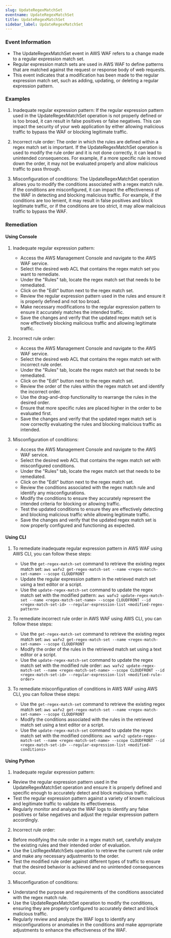 ```yaml
--- 
slug: UpdateRegexMatchSet
eventname: UpdateRegexMatchSet
title: UpdateRegexMatchSet
sidebar_label: UpdateRegexMatchSet
---
```

                       
### Event Information

- The UpdateRegexMatchSet event in AWS WAF refers to a change made to a regular expression match set. 
- Regular expression match sets are used in AWS WAF to define patterns that are matched against the request or response body of web requests. 
- This event indicates that a modification has been made to the regular expression match set, such as adding, updating, or deleting a regular expression pattern.


### Examples

1. Inadequate regular expression pattern: If the regular expression pattern used in the UpdateRegexMatchSet operation is not properly defined or is too broad, it can result in false positives or false negatives. This can impact the security of your web application by either allowing malicious traffic to bypass the WAF or blocking legitimate traffic.

2. Incorrect rule order: The order in which the rules are defined within a regex match set is important. If the UpdateRegexMatchSet operation is used to modify the rule order and it is not done correctly, it can lead to unintended consequences. For example, if a more specific rule is moved down the order, it may not be evaluated properly and allow malicious traffic to pass through.

3. Misconfiguration of conditions: The UpdateRegexMatchSet operation allows you to modify the conditions associated with a regex match rule. If the conditions are misconfigured, it can impact the effectiveness of the WAF in detecting and blocking malicious traffic. For example, if the conditions are too lenient, it may result in false positives and block legitimate traffic, or if the conditions are too strict, it may allow malicious traffic to bypass the WAF.

### Remediation

#### Using Console

1. Inadequate regular expression pattern:
   - Access the AWS Management Console and navigate to the AWS WAF service.
   - Select the desired web ACL that contains the regex match set you want to remediate.
   - Under the "Rules" tab, locate the regex match set that needs to be remediated.
   - Click on the "Edit" button next to the regex match set.
   - Review the regular expression pattern used in the rules and ensure it is properly defined and not too broad.
   - Make necessary modifications to the regular expression pattern to ensure it accurately matches the intended traffic.
   - Save the changes and verify that the updated regex match set is now effectively blocking malicious traffic and allowing legitimate traffic.

2. Incorrect rule order:
   - Access the AWS Management Console and navigate to the AWS WAF service.
   - Select the desired web ACL that contains the regex match set with incorrect rule order.
   - Under the "Rules" tab, locate the regex match set that needs to be remediated.
   - Click on the "Edit" button next to the regex match set.
   - Review the order of the rules within the regex match set and identify the incorrect order.
   - Use the drag-and-drop functionality to rearrange the rules in the desired order.
   - Ensure that more specific rules are placed higher in the order to be evaluated first.
   - Save the changes and verify that the updated regex match set is now correctly evaluating the rules and blocking malicious traffic as intended.

3. Misconfiguration of conditions:
   - Access the AWS Management Console and navigate to the AWS WAF service.
   - Select the desired web ACL that contains the regex match set with misconfigured conditions.
   - Under the "Rules" tab, locate the regex match set that needs to be remediated.
   - Click on the "Edit" button next to the regex match set.
   - Review the conditions associated with the regex match rule and identify any misconfigurations.
   - Modify the conditions to ensure they accurately represent the intended criteria for blocking or allowing traffic.
   - Test the updated conditions to ensure they are effectively detecting and blocking malicious traffic while allowing legitimate traffic.
   - Save the changes and verify that the updated regex match set is now properly configured and functioning as expected.

#### Using CLI

1. To remediate inadequate regular expression pattern in AWS WAF using AWS CLI, you can follow these steps:
   - Use the `get-regex-match-set` command to retrieve the existing regex match set: `aws wafv2 get-regex-match-set --name <regex-match-set-name> --scope CLOUDFRONT`
   - Update the regular expression pattern in the retrieved match set using a text editor or a script.
   - Use the `update-regex-match-set` command to update the regex match set with the modified pattern: `aws wafv2 update-regex-match-set --name <regex-match-set-name> --scope CLOUDFRONT --id <regex-match-set-id> --regular-expression-list <modified-regex-pattern>`

2. To remediate incorrect rule order in AWS WAF using AWS CLI, you can follow these steps:
   - Use the `get-regex-match-set` command to retrieve the existing regex match set: `aws wafv2 get-regex-match-set --name <regex-match-set-name> --scope CLOUDFRONT`
   - Modify the order of the rules in the retrieved match set using a text editor or a script.
   - Use the `update-regex-match-set` command to update the regex match set with the modified rule order: `aws wafv2 update-regex-match-set --name <regex-match-set-name> --scope CLOUDFRONT --id <regex-match-set-id> --regular-expression-list <modified-rule-order>`

3. To remediate misconfiguration of conditions in AWS WAF using AWS CLI, you can follow these steps:
   - Use the `get-regex-match-set` command to retrieve the existing regex match set: `aws wafv2 get-regex-match-set --name <regex-match-set-name> --scope CLOUDFRONT`
   - Modify the conditions associated with the rules in the retrieved match set using a text editor or a script.
   - Use the `update-regex-match-set` command to update the regex match set with the modified conditions: `aws wafv2 update-regex-match-set --name <regex-match-set-name> --scope CLOUDFRONT --id <regex-match-set-id> --regular-expression-list <modified-conditions>`

#### Using Python

1. Inadequate regular expression pattern:
- Review the regular expression pattern used in the UpdateRegexMatchSet operation and ensure it is properly defined and specific enough to accurately detect and block malicious traffic.
- Test the regular expression pattern against a variety of known malicious and legitimate traffic to validate its effectiveness.
- Regularly monitor and analyze the WAF logs to identify any false positives or false negatives and adjust the regular expression pattern accordingly.

2. Incorrect rule order:
- Before modifying the rule order in a regex match set, carefully analyze the existing rules and their intended order of evaluation.
- Use the ListRegexMatchSets operation to retrieve the current rule order and make any necessary adjustments to the order.
- Test the modified rule order against different types of traffic to ensure that the desired behavior is achieved and no unintended consequences occur.

3. Misconfiguration of conditions:
- Understand the purpose and requirements of the conditions associated with the regex match rule.
- Use the UpdateRegexMatchSet operation to modify the conditions, ensuring they are properly configured to accurately detect and block malicious traffic.
- Regularly review and analyze the WAF logs to identify any misconfigurations or anomalies in the conditions and make appropriate adjustments to enhance the effectiveness of the WAF.


 